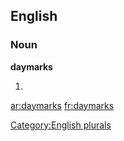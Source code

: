 
==English==

===Noun===
'''daymarks'''

# {{plural of|[[daymark]]}}

[[Category:English plurals]]

[[ar:daymarks]]
[[fr:daymarks]]